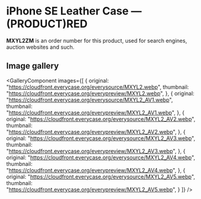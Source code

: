 
# iPhone SE Leather Case — (PRODUCT)RED

<Callout type='info' emoji='👉🏻'>**MXYL2ZM** is an order number for this product, used for search engines, auction websites and such.</Callout>

## Image gallery

<GalleryComponent
    images={[
      {
        original: "https://cloudfront.everycase.org/everysource/MXYL2.webp",
        thumbnail: "https://cloudfront.everycase.org/everypreview/MXYL2.webp",
      },
      {
        original: "https://cloudfront.everycase.org/everysource/MXYL2_AV1.webp",
        thumbnail: "https://cloudfront.everycase.org/everypreview/MXYL2_AV1.webp",
      },
      {
        original: "https://cloudfront.everycase.org/everysource/MXYL2_AV2.webp",
        thumbnail: "https://cloudfront.everycase.org/everypreview/MXYL2_AV2.webp",
      },
      {
        original: "https://cloudfront.everycase.org/everysource/MXYL2_AV3.webp",
        thumbnail: "https://cloudfront.everycase.org/everypreview/MXYL2_AV3.webp",
      },
      {
        original: "https://cloudfront.everycase.org/everysource/MXYL2_AV4.webp",
        thumbnail: "https://cloudfront.everycase.org/everypreview/MXYL2_AV4.webp",
      },
      {
        original: "https://cloudfront.everycase.org/everysource/MXYL2_AV5.webp",
        thumbnail: "https://cloudfront.everycase.org/everypreview/MXYL2_AV5.webp",
      }
    ]}
  />
